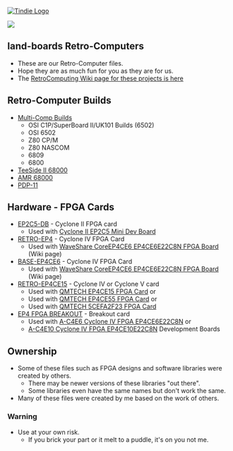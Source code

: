<a href="https://www.tindie.com/products/land_boards/retrocomputer-fpga-card-pcb-only/" >
<img src="http://land-boards.com/tindie/tindie-larges-v2.png" alt="Tindie Logo">
</img></a> 

<img src="http://land-boards.com/blwiki/images/0/08/RETROEP4CE15_REV4_EDGEVIEW-720PX.jpg"></img>

== land-boards Retro-Computers ==

* These are our Retro-Computer files.
* Hope they are as much fun for you as they are for us.
* The [http://land-boards.com/blwiki/index.php?title=RetroComputers RetroComputing Wiki page for these projects is here]

== Retro-Computer Builds ==

* [https://github.com/douggilliland/MultiComp Multi-Comp Builds]
** OSI C1P/SuperBoard II/UK101 Builds (6502)
** OSI 6502
** Z80 CP/M
** Z80 NASCOM
** 6809
** 6800
* [https://github.com/douggilliland/Retro-Computers/tree/master/68000/TS2_FPGA TeeSide II 68000]
* [https://github.com/douggilliland/Retro-Computers/tree/master/68000/TG68_AMR AMR 68000]
* [https://github.com/douggilliland/Retro-Computers/tree/master/PDP-11/PDP2011/pdp2011 PDP-11]

== Hardware - FPGA Cards ==

* [[EP2C5-DB]] - Cyclone II FPGA card
** Used with [[Cyclone_II_EP2C5_Mini_Dev_Board|Cyclone II EP2C5 Mini Dev Board]]
* [[RETRO-EP4]] - Cyclone IV FPGA Card
** Used with [https://www.waveshare.com/wiki/CoreEP4CE6 WaveShare CoreEP4CE6 EP4CE6E22C8N FPGA Board] (Wiki page)
* [[BASE-EP4CE6]] - Cyclone IV FPGA Card
** Used with [https://www.waveshare.com/wiki/CoreEP4CE6 WaveShare CoreEP4CE6 EP4CE6E22C8N FPGA Board] (Wiki page)
* [[RETRO-EP4CE15]] - Cyclone IV or Cyclone V card
** Used with [[QMTECH EP4CE15 FPGA Card]] or 
** Used with [[QMTECH EP4CE55 FPGA Card]] or 
** Used with [[QM_Tech_Cyclone_V_FPGA_Board|QMTECH 5CEFA2F23 FPGA Card]]
* [[EP4 FPGA BREAKOUT]] - Breakout card
** Used with [[A-C4E6_Cyclone_IV_FPGA_EP4CE6E22C8N_Development_Board|A-C4E6 Cyclone IV FPGA EP4CE6E22C8N]] or
** [[A-C4E10_Cyclone_IV_FPGA_EP4CE10E22C8N_Development_Board|A-C4E10 Cyclone IV FPGA EP4CE10E22C8N]] Development Boards
== Ownership ==

* Some of these files such as FPGA designs and software libraries were created by others.
** There may be newer versions of these libraries "out there".
** Some libraries even have the same names but don't work the same.
* Many of these files were created by me based on the work of others.

=== Warning ===

* Use at your own risk.
** If you brick your part or it melt to a puddle, it's on you not me.
